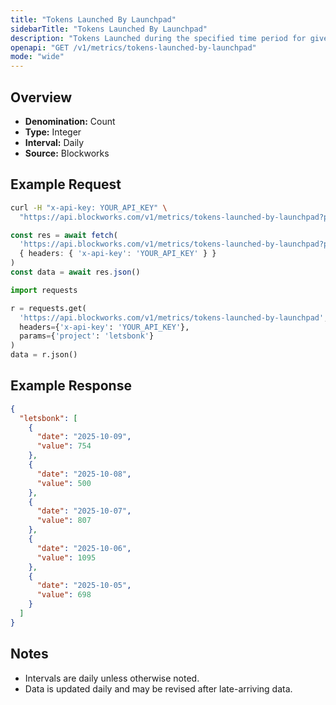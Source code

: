 ```yaml
---
title: "Tokens Launched By Launchpad"
sidebarTitle: "Tokens Launched By Launchpad"
description: "Tokens Launched during the specified time period for given launchpad."
openapi: "GET /v1/metrics/tokens-launched-by-launchpad"
mode: "wide"
---
```


## Overview

- **Denomination:** Count
- **Type:** Integer
- **Interval:** Daily
- **Source:** Blockworks

## Example Request

<CodeGroup>

```bash cURL
curl -H "x-api-key: YOUR_API_KEY" \
  "https://api.blockworks.com/v1/metrics/tokens-launched-by-launchpad?project=letsbonk"
```

```typescript TypeScript
const res = await fetch(
  'https://api.blockworks.com/v1/metrics/tokens-launched-by-launchpad?project=letsbonk',
  { headers: { 'x-api-key': 'YOUR_API_KEY' } }
)
const data = await res.json()
```

```python Python
import requests

r = requests.get(
  'https://api.blockworks.com/v1/metrics/tokens-launched-by-launchpad',
  headers={'x-api-key': 'YOUR_API_KEY'},
  params={'project': 'letsbonk'}
)
data = r.json()
```

</CodeGroup>

## Example Response

```json
{
  "letsbonk": [
    {
      "date": "2025-10-09",
      "value": 754
    },
    {
      "date": "2025-10-08",
      "value": 500
    },
    {
      "date": "2025-10-07",
      "value": 807
    },
    {
      "date": "2025-10-06",
      "value": 1095
    },
    {
      "date": "2025-10-05",
      "value": 698
    }
  ]
}
```

## Notes
- Intervals are daily unless otherwise noted.
- Data is updated daily and may be revised after late-arriving data.